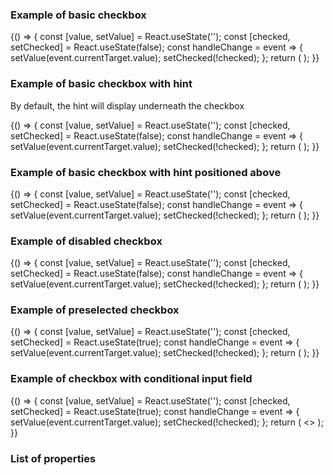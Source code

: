 
<Meta title="DCXLibrary/Form/Checkbox" component={FormCheckbox} />

### Example of basic checkbox

<Canvas>
  <Story name="basic">
    {() => {
      const [value, setValue] = React.useState('');
      const [checked, setChecked] = React.useState(false);
      const handleChange = event => {
        setValue(event.currentTarget.value);
        setChecked(!checked);
      };
      return (
        <FormCheckbox
          label="checkbox label"
          value={value}
          id="checkbox-1"
          inputProps={{
            name: 'checkbox-1',
          }}
          onChange={handleChange}
          selected={checked}
        />
      );
    }}
  </Story>
</Canvas>

### Example of basic checkbox with hint

By default, the hint will display underneath the checkbox

<Canvas>
  <Story name="with hint">
    {() => {
      const [value, setValue] = React.useState('');
      const [checked, setChecked] = React.useState(false);
      const handleChange = event => {
        setValue(event.currentTarget.value);
        setChecked(!checked);
      };
      return (
        <FormCheckbox
          label="checkbox label"
          value={value}
          id="checkbox-2"
          inputProps={{
            name: 'checkbox-2',
          }}
          onChange={handleChange}
          selected={checked}
          hint={{
            text: 'Hint text',
          }}
        />
      );
    }}
  </Story>
</Canvas>

### Example of basic checkbox with hint positioned above

<Canvas>
  <Story name="with hint above">
    {() => {
      const [value, setValue] = React.useState('');
      const [checked, setChecked] = React.useState(false);
      const handleChange = event => {
        setValue(event.currentTarget.value);
        setChecked(!checked);
      };
      return (
        <FormCheckbox
          label="checkbox label"
          value={value}
          id="checkbox-3"
          inputProps={{
            name: 'checkbox-3',
          }}
          onChange={handleChange}
          selected={checked}
          hint={{
            text: 'Hint text'
          }}
          hintPosition='above'
        />
      );
    }}
  </Story>
</Canvas>

### Example of disabled checkbox

<Canvas>
  <Story name="disabled">
    {() => {
      const [value, setValue] = React.useState('');
      const [checked, setChecked] = React.useState(false);
      const handleChange = event => {
        setValue(event.currentTarget.value);
        setChecked(!checked);
      };
      return (
        <FormCheckbox
          label="checkbox label"
          value={value}
          id="checkbox-4"
          inputProps={{
            name: 'checkbox-4',
          }}
          onChange={handleChange}
          disabled={true}
          selected={checked}
        />
      );
    }}
  </Story>
</Canvas>

### Example of preselected checkbox

<Canvas>
  <Story name="preselected">
    {() => {
      const [value, setValue] = React.useState('');
      const [checked, setChecked] = React.useState(true);
      const handleChange = event => {
        setValue(event.currentTarget.value);
        setChecked(!checked);
      };
      return (
        <FormCheckbox
          label="checkbox label"
          value={value}
          id="checkbox-5"
          inputProps={{
            name: 'checkbox-5',
          }}
          onChange={handleChange}
          selected={checked}
        />
      );
    }}
  </Story>
</Canvas>

### Example of checkbox with conditional input field

<Canvas>
  <Story name="conditional">
    {() => {
      const [value, setValue] = React.useState('');
      const [checked, setChecked] = React.useState(true);
      const handleChange = event => {
        setValue(event.currentTarget.value);
        setChecked(!checked);
      };
      return (
        <>
        <FormCheckbox
          label="checkbox label"
          value={value}
          id="checkbox-6"
          inputProps={{
            name: 'checkbox-6',
          }}
          onChange={handleChange}
          selected={checked}
          conditional={{
            name: 'conditional-6',
            label: 'condition label',
            type: 'text',
            className: 'classes',
            groupClassName: 'group-classes',
            id: 'checkbox-6',
            inputClassName: 'input-classes',
            inputId: 'input-6',
          }}
        />
        </>
      );
    }}
  </Story>
</Canvas>

### List of properties

<Props of={FormCheckbox} />
